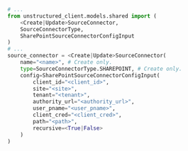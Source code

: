 ```python Python SDK
# ...
from unstructured_client.models.shared import (
    <Create|Update>SourceConnector,
    SourceConnectorType,
    SharePointSourceConnectorConfigInput
)
# ...
source_connector = <Create|Update>SourceConnector(
    name="<name>", # Create only.
    type=SourceConnectorType.SHAREPOINT, # Create only.
    config=SharePointSourceConnectorConfigInput(
        client_id="<client_id>",
        site="<site>",
        tenant="<tenant>",
        authority_url="<authority_url>",
        user_pname="<user_pname>",
        client_cred="<client_cred>",
        path="<path>",
        recursive=<True|False>
    )
)
```